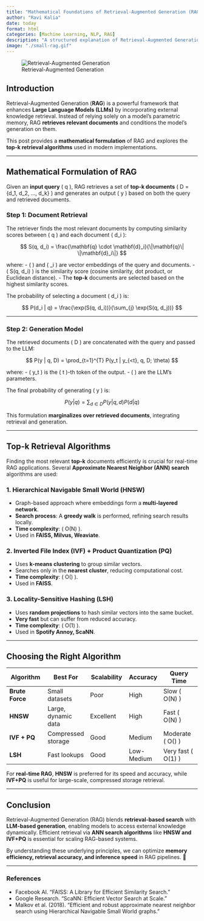 ```yaml
---
title: "Mathematical Foundations of Retrieval-Augmented Generation (RAG)"
author: "Ravi Kalia"
date: today
format: html
categories: [Machine Learning, NLP, RAG]
description: "A structured explanation of Retrieval-Augmented Generation (RAG), its mathematical formulation, and the algorithms behind top-k retrieval."
image: "./small-rag.gif"
---
```


![Retrieval-Augmented Generation](./small-rag.gif)

## Introduction

Retrieval-Augmented Generation (**RAG**) is a powerful framework that enhances **Large Language Models (LLMs)** by incorporating external knowledge retrieval. Instead of relying solely on a model’s parametric memory, RAG **retrieves relevant documents** and conditions the model’s generation on them.

This post provides a **mathematical formulation** of RAG and explores the **top-k retrieval algorithms** used in modern implementations.

---

## Mathematical Formulation of RAG

Given an **input query** \( q \), RAG retrieves a set of **top-k documents** \( D = \{d_1, d_2, ..., d_k\} \) and generates an output \( y \) based on both the query and retrieved documents.

### **Step 1: Document Retrieval**
The retriever finds the most relevant documents by computing similarity scores between \( q \) and each document \( d_i \):

$$
S(q, d_i) = \frac{\mathbf{q} \cdot \mathbf{d}_i}{\|\mathbf{q}\| \|\mathbf{d}_i\|}
$$

where:
- \( \mathbf{q} \) and \( \mathbf{d}_i \) are vector embeddings of the query and documents.
- \( S(q, d_i) \) is the similarity score (cosine similarity, dot product, or Euclidean distance).
- The **top-k** documents are selected based on the highest similarity scores.

The probability of selecting a document \( d_i \) is:

$$
P(d_i | q) = \frac{\exp(S(q, d_i))}{\sum_{j} \exp(S(q, d_j))}
$$

---

### **Step 2: Generation Model**
The retrieved documents \( D \) are concatenated with the query and passed to the LLM:

$$
P(y | q, D) = \prod_{t=1}^{T} P(y_t | y_{<t}, q, D; \theta)
$$

where:
- \( y_t \) is the \( t \)-th token of the output.
- \( \theta \) are the LLM’s parameters.

The final probability of generating \( y \) is:

$$
P(y | q) = \sum_{d \in D} P(y | q, d) P(d | q)
$$

This formulation **marginalizes over retrieved documents**, integrating retrieval and generation.

---

## Top-k Retrieval Algorithms

Finding the most relevant **top-k** documents efficiently is crucial for real-time RAG applications. Several **Approximate Nearest Neighbor (ANN) search** algorithms are used:

### **1. Hierarchical Navigable Small World (HNSW)**
- Graph-based approach where embeddings form a **multi-layered network**.
- **Search process**: A **greedy walk** is performed, refining search results locally.
- **Time complexity**: \( O(\log N) \).
- Used in **FAISS, Milvus, Weaviate**.

### **2. Inverted File Index (IVF) + Product Quantization (PQ)**
- Uses **k-means clustering** to group similar vectors.
- Searches only in the **nearest cluster**, reducing computational cost.
- **Time complexity**: \( O(\sqrt{N}) \).
- Used in **FAISS**.

### **3. Locality-Sensitive Hashing (LSH)**
- Uses **random projections** to hash similar vectors into the same bucket.
- **Very fast** but can suffer from reduced accuracy.
- **Time complexity**: \( O(1) \).
- Used in **Spotify Annoy, ScaNN**.

---

## Choosing the Right Algorithm

| Algorithm  | Best For | Scalability | Accuracy | Query Time |
|------------|---------|------------|----------|------------|
| **Brute Force**  | Small datasets | Poor | High | Slow \( O(N) \) |
| **HNSW**  | Large, dynamic data | Excellent | High | Fast \( O(\log N) \) |
| **IVF + PQ**  | Compressed storage | Good | Medium | Moderate \( O(\sqrt{N}) \) |
| **LSH**  | Fast lookups | Good | Low-Medium | Very fast \( O(1) \) |

For **real-time RAG**, **HNSW** is preferred for its speed and accuracy, while **IVF+PQ** is useful for large-scale, compressed storage retrieval.

---

## Conclusion

Retrieval-Augmented Generation (RAG) blends **retrieval-based search** with **LLM-based generation**, enabling models to access external knowledge dynamically. Efficient retrieval via **ANN search algorithms** like **HNSW and IVF+PQ** is essential for scaling RAG-based systems.

By understanding these underlying principles, we can optimize **memory efficiency, retrieval accuracy, and inference speed** in RAG pipelines. 🚀

---

### **References**
- Facebook AI. "FAISS: A Library for Efficient Similarity Search."
- Google Research. "ScaNN: Efficient Vector Search at Scale."
- Malkov et al. (2018). "Efficient and robust approximate nearest neighbor search using Hierarchical Navigable Small World graphs."
